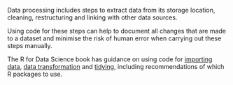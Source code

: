 <!-- Code used for all data processing steps -->

Data processing includes steps to extract data from its storage location, cleaning, restructuring and linking with other data sources.

Using code for these steps can help to document all changes that are made to a dataset and minimise the risk of human error when carrying out these steps manually.

The R for Data Science book has guidance on using code for [importing data](https://r4ds.hadley.nz/data-import), [data transformation](https://r4ds.hadley.nz/data-transform) and [tidying](https://r4ds.hadley.nz/data-tidy), including recommendations of which R packages to use.
